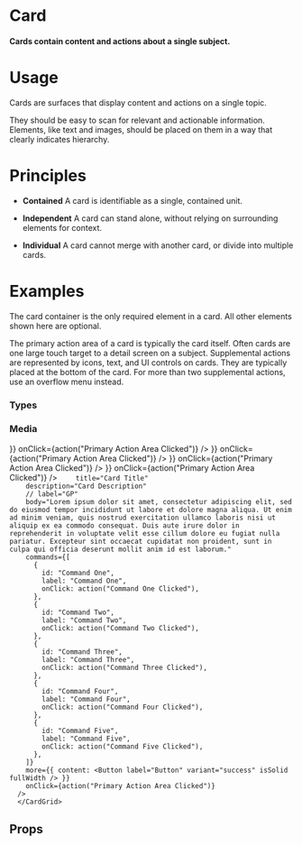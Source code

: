 
<Meta title="Data Display|Card" component={Card} />

# Card

#### Cards contain content and actions about a single subject.

<Preview withToolbar>
  <Story name="Standard">
  <Grid columns="3">
  <div/>
   <Card
        // isInverse
        // variant="info"
        media="https://cdn.facilityexecutive.com/wp-content/uploads/2019/09/38391858_ml-800x418-1-574x300.jpg" // Image
        mediaDesc="Media Description"
        // media="https://www.w3schools.com/html/horse.mp3" // HTML5 Audio
        // media="http://clips.vorwaerts-gmbh.de/big_buck_bunny.mp4" // HTML5 Video
        // media="https://www.youtube.com/embed/GJVwbyAY4Sk?autoplay=0" // Youtube
        // media="https://player.vimeo.com/video/798022" // Vimeo
        title="Card Title"
        description="Card Description"
        // label="GP"
        icon="bookmark_solid"
        body="Lorem ipsum dolor sit amet, consectetur adipiscing elit, sed do eiusmod tempor incididunt ut labore et dolore magna aliqua. Ut enim ad minim veniam, quis nostrud exercitation ullamco laboris nisi ut aliquip ex ea commodo consequat. Duis aute irure dolor in reprehenderit in voluptate velit esse cillum dolore eu fugiat nulla pariatur. Excepteur sint occaecat cupidatat non proident, sunt in culpa qui officia deserunt mollit anim id est laborum."
        commands={[
          {
            id: "Command One",
            label: "Command One",
            onClick: action("Command One Clicked"),
          },
          {
            id: "Command Two",
            label: "Command Two",
            onClick: action("Command Two Clicked"),
          },
          {
            id: "Command Three",
            label: "Command Three",
            onClick: action("Command Three Clicked"),
          },
          {
            id: "Command Four",
            label: "Command Four",
            onClick: action("Command Four Clicked"),
          },
          {
            id: "Command Five",
            label: "Command Five",
            onClick: action("Command Five Clicked"),
          },
        ]}
        onClick={action("Primary Action Area Clicked")}
      />
      <div/>
  </Grid>
  </Story>
</Preview>

# Usage

Cards are surfaces that display content and actions on a single topic.

They should be easy to scan for relevant and actionable information. Elements, like text and images, should be placed on them in a way that clearly indicates hierarchy.




# Principles

- **Contained**
A card is identifiable as a single, contained unit.

- **Independent**
A card can stand alone, without relying on surrounding elements for context.

- **Individual**
A card cannot merge with another card, or divide into multiple cards.



# Examples

The card container is the only required element in a card. All other elements shown here are optional. 

The primary action area of a card is typically the card itself. Often cards are one large touch target to a detail screen on a subject. Supplemental actions are represented by icons, text, and UI controls on cards. They are typically placed at the bottom of the card. For more than two supplemental actions, use an overflow menu instead.

### Types

<Preview>
  <Story name="Types">
   <CardGrid columns="2">
              <Card
        />
           <Card
        title="Card Title"
        description="Card Description"
        />
        <Card
        title="Card Title"
        description="Card Description"
        // label="GP"
        body="Lorem ipsum dolor sit amet, consectetur adipiscing elit, sed do eiusmod tempor incididunt ut labore et dolore magna aliqua. Ut enim ad minim veniam, quis nostrud exercitation ullamco laboris nisi ut aliquip ex ea commodo consequat. Duis aute irure dolor in reprehenderit in voluptate velit esse cillum dolore eu fugiat nulla pariatur. Excepteur sint occaecat cupidatat non proident, sunt in culpa qui officia deserunt mollit anim id est laborum."
      />
      <Card
        title="Card Title"
        label="GP"
        body="Lorem ipsum dolor sit amet, consectetur adipiscing elit, sed do eiusmod tempor incididunt ut labore et dolore magna aliqua. Ut enim ad minim veniam, quis nostrud exercitation ullamco laboris nisi ut aliquip ex ea commodo consequat. Duis aute irure dolor in reprehenderit in voluptate velit esse cillum dolore eu fugiat nulla pariatur. Excepteur sint occaecat cupidatat non proident, sunt in culpa qui officia deserunt mollit anim id est laborum."
      />
      <Card
        title="Card Title"
        icon="star"
        body="Lorem ipsum dolor sit amet, consectetur adipiscing elit, sed do eiusmod tempor incididunt ut labore et dolore magna aliqua. Ut enim ad minim veniam, quis nostrud exercitation ullamco laboris nisi ut aliquip ex ea commodo consequat. Duis aute irure dolor in reprehenderit in voluptate velit esse cillum dolore eu fugiat nulla pariatur. Excepteur sint occaecat cupidatat non proident, sunt in culpa qui officia deserunt mollit anim id est laborum."
      />
      <Card
        title="Card Title"
        description="Card Description"
        body="Lorem ipsum dolor sit amet, consectetur adipiscing elit, sed do eiusmod tempor incididunt ut labore et dolore magna aliqua. Ut enim ad minim veniam, quis nostrud exercitation ullamco laboris nisi ut aliquip ex ea commodo consequat. Duis aute irure dolor in reprehenderit in voluptate velit esse cillum dolore eu fugiat nulla pariatur. Excepteur sint occaecat cupidatat non proident, sunt in culpa qui officia deserunt mollit anim id est laborum."
        commands={[
          {
            id: "Command One",
            label: "Command One",
            onClick: action("Command One Clicked"),
          },
          {
            id: "Command Two",
            label: "Command Two",
            onClick: action("Command Two Clicked"),
          },
        ]}
      />
      <Card
        title="Card Title"
        description="Card Description"
        body="Lorem ipsum dolor sit amet, consectetur adipiscing elit, sed do eiusmod tempor incididunt ut labore et dolore magna aliqua. Ut enim ad minim veniam, quis nostrud exercitation ullamco laboris nisi ut aliquip ex ea commodo consequat. Duis aute irure dolor in reprehenderit in voluptate velit esse cillum dolore eu fugiat nulla pariatur. Excepteur sint occaecat cupidatat non proident, sunt in culpa qui officia deserunt mollit anim id est laborum."
        commands={[
          {
            id: "Command One",
            label: "Command One",
            onClick: action("Command One Clicked"),
          },
          {
            id: "Command Two",
            label: "Command Two",
            onClick: action("Command Two Clicked"),
          },
          {
            id: "Command Three",
            label: "Command Three",
            onClick: action("Command Three Clicked"),
          },
          {
            id: "Command Four",
            label: "Command Four",
            onClick: action("Command Four Clicked"),
          },
          {
            id: "Command Five",
            label: "Command Five",
            onClick: action("Command Five Clicked"),
          },
        ]}
        onClick={action("Primary Action Area Clicked")}
      />
      </CardGrid>
  </Story>
</Preview>

### Media

<Preview>
  <Story name="Media">
   <CardGrid columns="2">
        <Card
        media="https://cdn.facilityexecutive.com/wp-content/uploads/2019/09/38391858_ml-800x418-1-574x300.jpg" // Image
        mediaDesc="Media Description"
        title="Card Title"
        description="Card Description"
        // label="GP"
        body="Lorem ipsum dolor sit amet, consectetur adipiscing elit, sed do eiusmod tempor incididunt ut labore et dolore magna aliqua. Ut enim ad minim veniam, quis nostrud exercitation ullamco laboris nisi ut aliquip ex ea commodo consequat. Duis aute irure dolor in reprehenderit in voluptate velit esse cillum dolore eu fugiat nulla pariatur. Excepteur sint occaecat cupidatat non proident, sunt in culpa qui officia deserunt mollit anim id est laborum."
        commands={[
          {
            id: "Command One",
            label: "Command One",
            onClick: action("Command One Clicked"),
          },
          {
            id: "Command Two",
            label: "Command Two",
            onClick: action("Command Two Clicked"),
          },
          {
            id: "Command Three",
            label: "Command Three",
            onClick: action("Command Three Clicked"),
          },
          {
            id: "Command Four",
            label: "Command Four",
            onClick: action("Command Four Clicked"),
          },
          {
            id: "Command Five",
            label: "Command Five",
            onClick: action("Command Five Clicked"),
          },
        ]}
        more={{ content: <Button label="Button" variant="success" isSolid fullWidth /> }}
        onClick={action("Primary Action Area Clicked")}
      />
      <Card
        title="Card Title"
        media="https://player.vimeo.com/video/798022" // Vimeo
        description="Card Description"
        // label="GP"
        body="Lorem ipsum dolor sit amet, consectetur adipiscing elit, sed do eiusmod tempor incididunt ut labore et dolore magna aliqua. Ut enim ad minim veniam, quis nostrud exercitation ullamco laboris nisi ut aliquip ex ea commodo consequat. Duis aute irure dolor in reprehenderit in voluptate velit esse cillum dolore eu fugiat nulla pariatur. Excepteur sint occaecat cupidatat non proident, sunt in culpa qui officia deserunt mollit anim id est laborum."
        commands={[
          {
            id: "Command One",
            label: "Command One",
            onClick: action("Command One Clicked"),
          },
          {
            id: "Command Two",
            label: "Command Two",
            onClick: action("Command Two Clicked"),
          },
          {
            id: "Command Three",
            label: "Command Three",
            onClick: action("Command Three Clicked"),
          },
          {
            id: "Command Four",
            label: "Command Four",
            onClick: action("Command Four Clicked"),
          },
          {
            id: "Command Five",
            label: "Command Five",
            onClick: action("Command Five Clicked"),
          },
        ]}
        more={{ content: <Button label="Button" variant="success" isSolid fullWidth /> }}
        onClick={action("Primary Action Area Clicked")}
      />
      <Card
        media="http://clips.vorwaerts-gmbh.de/big_buck_bunny.mp4" // HTML5 Video
        title="Card Title"
        description="Card Description"
        // label="GP"
        body="Lorem ipsum dolor sit amet, consectetur adipiscing elit, sed do eiusmod tempor incididunt ut labore et dolore magna aliqua. Ut enim ad minim veniam, quis nostrud exercitation ullamco laboris nisi ut aliquip ex ea commodo consequat. Duis aute irure dolor in reprehenderit in voluptate velit esse cillum dolore eu fugiat nulla pariatur. Excepteur sint occaecat cupidatat non proident, sunt in culpa qui officia deserunt mollit anim id est laborum."
        commands={[
          {
            id: "Command One",
            label: "Command One",
            onClick: action("Command One Clicked"),
          },
          {
            id: "Command Two",
            label: "Command Two",
            onClick: action("Command Two Clicked"),
          },
          {
            id: "Command Three",
            label: "Command Three",
            onClick: action("Command Three Clicked"),
          },
          {
            id: "Command Four",
            label: "Command Four",
            onClick: action("Command Four Clicked"),
          },
          {
            id: "Command Five",
            label: "Command Five",
            onClick: action("Command Five Clicked"),
          },
        ]}
        more={{ content: <Button label="Button" variant="success" isSolid fullWidth /> }}
        onClick={action("Primary Action Area Clicked")}
      />
      <Card
        media="https://www.youtube.com/embed/GJVwbyAY4Sk?autoplay=0" // Youtube
        title="Card Title"
        description="Card Description"
        // label="GP"
        body="Lorem ipsum dolor sit amet, consectetur adipiscing elit, sed do eiusmod tempor incididunt ut labore et dolore magna aliqua. Ut enim ad minim veniam, quis nostrud exercitation ullamco laboris nisi ut aliquip ex ea commodo consequat. Duis aute irure dolor in reprehenderit in voluptate velit esse cillum dolore eu fugiat nulla pariatur. Excepteur sint occaecat cupidatat non proident, sunt in culpa qui officia deserunt mollit anim id est laborum."
        commands={[
          {
            id: "Command One",
            label: "Command One",
            onClick: action("Command One Clicked"),
          },
          {
            id: "Command Two",
            label: "Command Two",
            onClick: action("Command Two Clicked"),
          },
          {
            id: "Command Three",
            label: "Command Three",
            onClick: action("Command Three Clicked"),
          },
          {
            id: "Command Four",
            label: "Command Four",
            onClick: action("Command Four Clicked"),
          },
          {
            id: "Command Five",
            label: "Command Five",
            onClick: action("Command Five Clicked"),
          },
        ]}
        more={{ content: <Button label="Button" variant="success" isSolid fullWidth /> }}
        onClick={action("Primary Action Area Clicked")}
      />
      <Card
      media="https://www.w3schools.com/html/horse.mp3" // HTML5 Audio
        
        title="Card Title"
        description="Card Description"
        // label="GP"
        body="Lorem ipsum dolor sit amet, consectetur adipiscing elit, sed do eiusmod tempor incididunt ut labore et dolore magna aliqua. Ut enim ad minim veniam, quis nostrud exercitation ullamco laboris nisi ut aliquip ex ea commodo consequat. Duis aute irure dolor in reprehenderit in voluptate velit esse cillum dolore eu fugiat nulla pariatur. Excepteur sint occaecat cupidatat non proident, sunt in culpa qui officia deserunt mollit anim id est laborum."
        commands={[
          {
            id: "Command One",
            label: "Command One",
            onClick: action("Command One Clicked"),
          },
          {
            id: "Command Two",
            label: "Command Two",
            onClick: action("Command Two Clicked"),
          },
          {
            id: "Command Three",
            label: "Command Three",
            onClick: action("Command Three Clicked"),
          },
          {
            id: "Command Four",
            label: "Command Four",
            onClick: action("Command Four Clicked"),
          },
          {
            id: "Command Five",
            label: "Command Five",
            onClick: action("Command Five Clicked"),
          },
        ]}
        more={{ content: <Button label="Button" variant="success" isSolid fullWidth /> }}
        onClick={action("Primary Action Area Clicked")}
      />
      </CardGrid>
  </Story>
</Preview>



## Props

<Props of={Card} />